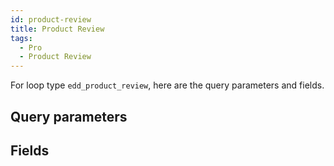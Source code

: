 ```yaml
---
id: product-review
title: Product Review
tags:
  - Pro
  - Product Review
---
```


For loop type `edd_product_review`, here are the query parameters and fields.

## Query parameters

<QueryArgsList args={json.query_args} />

## Fields

<FieldsList fields={json.fields} />

